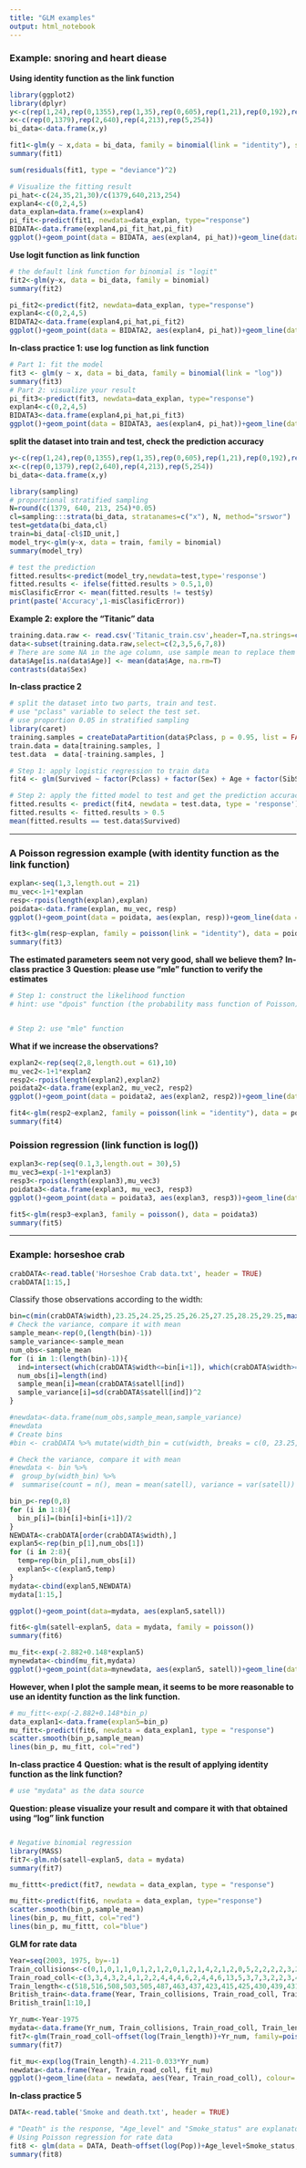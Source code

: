 ```yaml
---
title: "GLM examples"
output: html_notebook
---
```


### Example: snoring and heart diease
**Using identity function as the link function**
```r
library(ggplot2)
library(dplyr)
y<-c(rep(1,24),rep(0,1355),rep(1,35),rep(0,605),rep(1,21),rep(0,192),rep(1,30),rep(0,224))
x<-c(rep(0,1379),rep(2,640),rep(4,213),rep(5,254))
bi_data<-data.frame(x,y)

fit1<-glm(y ~ x,data = bi_data, family = binomial(link = "identity"), start = c(0.1, 0.1))
summary(fit1)
```
```r
sum(residuals(fit1, type = "deviance")^2)
```

```r
# Visualize the fitting result
pi_hat<-c(24,35,21,30)/c(1379,640,213,254)
explan4<-c(0,2,4,5)
data_explan=data.frame(x=explan4)
pi_fit<-predict(fit1, newdata=data_explan, type="response")
BIDATA<-data.frame(explan4,pi_fit_hat,pi_fit)
ggplot()+geom_point(data = BIDATA, aes(explan4, pi_hat))+geom_line(data = BIDATA, aes(explan4, pi_fit), colour='red')
```

**Use logit function as link function**
```r
# the default link function for binomial is "logit"
fit2<-glm(y~x, data = bi_data, family = binomial)
summary(fit2)
```
```r
pi_fit2<-predict(fit2, newdata=data_explan, type="response")
explan4<-c(0,2,4,5)
BIDATA2<-data.frame(explan4,pi_hat,pi_fit2)
ggplot()+geom_point(data = BIDATA2, aes(explan4, pi_hat))+geom_line(data = BIDATA2, aes(explan4, pi_fit2), colour='red')
```

**In-class practice 1: use log function as link function**
```r
# Part 1: fit the model
fit3 <- glm(y ~ x, data = bi_data, family = binomial(link = "log"))
summary(fit3)
# Part 2: visualize your result
pi_fit3<-predict(fit3, newdata=data_explan, type="response")
explan4<-c(0,2,4,5)
BIDATA3<-data.frame(explan4,pi_hat,pi_fit3)
ggplot()+geom_point(data = BIDATA3, aes(explan4, pi_hat))+geom_line(data = BIDATA3, aes(explan4, pi_fit3), colour='red')
```

**split the dataset into train and test, check the prediction accuracy**
```r
y<-c(rep(1,24),rep(0,1355),rep(1,35),rep(0,605),rep(1,21),rep(0,192),rep(1,30),rep(0,224))
x<-c(rep(0,1379),rep(2,640),rep(4,213),rep(5,254))
bi_data<-data.frame(x,y)

library(sampling)
# proportional stratified sampling
N=round(c(1379, 640, 213, 254)*0.05)
cl=sampling:::strata(bi_data, stratanames=c("x"), N, method="srswor")
test=getdata(bi_data,cl)
train=bi_data[-cl$ID_unit,]
model_try<-glm(y~x, data = train, family = binomial)
summary(model_try)
```
```r
# test the prediction
fitted.results<-predict(model_try,newdata=test,type='response')
fitted.results <- ifelse(fitted.results > 0.5,1,0)
misClasificError <- mean(fitted.results != test$y)
print(paste('Accuracy',1-misClasificError))
```


**Example 2: explore the "Titanic" data**
```r
training.data.raw <- read.csv('Titanic_train.csv',header=T,na.strings=c(""))
data<-subset(training.data.raw,select=c(2,3,5,6,7,8))
# There are some NA in the age column, use sample mean to replace them
data$Age[is.na(data$Age)] <- mean(data$Age, na.rm=T)
contrasts(data$Sex)
```

**In-class practice 2**
```r
# split the dataset into two parts, train and test.
# use "pclass" variable to select the test set.
# use proportion 0.05 in stratified sampling
library(caret)
training.samples = createDataPartition(data$Pclass, p = 0.95, list = FALSE)
train.data = data[training.samples, ]
test.data  = data[-training.samples, ]

# Step 1: apply logistic regression to train data
fit4 <- glm(Survived ~ factor(Pclass) + factor(Sex) + Age + factor(SibSp) + factor(Parch), data = train.data, family = binomial)

# Step 2: apply the fitted model to test and get the prediction accuracy
fitted.results <- predict(fit4, newdata = test.data, type = 'response')
fitted.results <- fitted.results > 0.5
mean(fitted.results == test.data$Survived)
```







______________________________________________

### A Poisson regression example (with identity function as the link function)
```r
explan<-seq(1,3,length.out = 21)
mu_vec<-1+1*explan
resp<-rpois(length(explan),explan)
poidata<-data.frame(explan, mu_vec, resp)
ggplot()+geom_point(data = poidata, aes(explan, resp))+geom_line(data = poidata, aes(explan, mu_vec), colour='red')
```

```r
fit3<-glm(resp~explan, family = poisson(link = "identity"), data = poidata, start = c(0,1))
summary(fit3)
```

**The estimated parameters seem not very good, shall we believe them?**
**In-class practice 3**
**Question: please use "mle" function to verify the estimates**
```r
# Step 1: construct the likelihood function
# hint: use "dpois" function (the probability mass function of Poisson)


# Step 2: use "mle" function


```

**What if we increase the observations?**
```r
explan2<-rep(seq(2,8,length.out = 61),10)
mu_vec2<-1+1*explan2
resp2<-rpois(length(explan2),explan2)
poidata2<-data.frame(explan2, mu_vec2, resp2)
ggplot()+geom_point(data = poidata2, aes(explan2, resp2))+geom_line(data = poidata2, aes(explan2, mu_vec2), colour='red')+ylim(0,20)
```

```r
fit4<-glm(resp2~explan2, family = poisson(link = "identity"), data = poidata2, start = c(-1,1))
summary(fit4)
```

### Poission regression (link function is log())
```r
explan3<-rep(seq(0.1,3,length.out = 30),5)
mu_vec3=exp(-1+1*explan3)
resp3<-rpois(length(explan3),mu_vec3)
poidata3<-data.frame(explan3, mu_vec3, resp3)
ggplot()+geom_point(data = poidata3, aes(explan3, resp3))+geom_line(data = poidata3, aes(explan3, mu_vec3), colour='red')+ylim(0,20)
```

```r
fit5<-glm(resp3~explan3, family = poisson(), data = poidata3)
summary(fit5)
```




____________________________________

### Example: horseshoe crab
```r
crabDATA<-read.table('Horseshoe Crab data.txt', header = TRUE)
crabDATA[1:15,]
```

Classify those observations according to the width:
```r
bin=c(min(crabDATA$width),23.25,24.25,25.25,26.25,27.25,28.25,29.25,max(crabDATA$width))
# Check the variance, compare it with mean
sample_mean<-rep(0,(length(bin)-1))
sample_variance<-sample_mean
num_obs<-sample_mean
for (i in 1:(length(bin)-1)){
  ind=intersect(which(crabDATA$width<=bin[i+1]), which(crabDATA$width>=bin[i]))
  num_obs[i]=length(ind)
  sample_mean[i]=mean(crabDATA$satell[ind])
  sample_variance[i]=sd(crabDATA$satell[ind])^2
}

#newdata<-data.frame(num_obs,sample_mean,sample_variance)
#newdata
# Create bins
#bin <- crabDATA %>% mutate(width_bin = cut(width, breaks = c(0, 23.25,24.25,25.25,26.25,27.25,28.25,29.25, 100)))

# Check the variance, compare it with mean
#newdata <- bin %>%
#  group_by(width_bin) %>%
#  summarise(count = n(), mean = mean(satell), variance = var(satell))
```

```r
bin_p<-rep(0,8)
for (i in 1:8){
  bin_p[i]=(bin[i]+bin[i+1])/2
}
NEWDATA<-crabDATA[order(crabDATA$width),]
explan5<-rep(bin_p[1],num_obs[1])
for (i in 2:8){
  temp=rep(bin_p[i],num_obs[i])
  explan5<-c(explan5,temp)
}
mydata<-cbind(explan5,NEWDATA)
mydata[1:15,]
```

```r
ggplot()+geom_point(data=mydata, aes(explan5,satell))
```

```r
fit6<-glm(satell~explan5, data = mydata, family = poisson())
summary(fit6)
```

```r
mu_fit<-exp(-2.882+0.148*explan5)
mynewdata<-cbind(mu_fit,mydata)
ggplot()+geom_point(data=mynewdata, aes(explan5, satell))+geom_line(data = mynewdata, aes(explan5, mu_fit), color="red")
```
**However, when I plot the sample mean, it seems to be more reasonable to use an identity function as the link function.**
```r
# mu_fitt<-exp(-2.882+0.148*bin_p)
data_explan1<-data.frame(explan5=bin_p)
mu_fitt<-predict(fit6, newdata = data_explan1, type = "response")
scatter.smooth(bin_p,sample_mean)
lines(bin_p, mu_fitt, col="red")
```

**In-class practice 4**
**Question: what is the result of applying identity function as the link function? **
```r
# use "mydata" as the data source

```
**Question: please visualize your result and compare it with that obtained using "log" link function** 
```r

```

```r
# Negative binomial regression
library(MASS)
fit7<-glm.nb(satell~explan5, data = mydata)
summary(fit7)
```

```r
mu_fittt<-predict(fit7, newdata = data_explan, type = "response")
```

```r
mu_fitt<-predict(fit6, newdata = data_explan, type="response")
scatter.smooth(bin_p,sample_mean)
lines(bin_p, mu_fitt, col="red")
lines(bin_p, mu_fittt, col="blue")
```

**GLM for rate data**
```r
Year=seq(2003, 1975, by=-1)
Train_collisions<-c(0,1,0,1,1,0,1,2,1,2,0,1,2,1,4,2,1,2,0,5,2,2,2,2,3,2,1,2,5)
Train_road_coll<-c(3,3,4,3,2,4,1,2,2,4,4,4,6,2,4,4,6,13,5,3,7,3,2,2,3,4,8,12,2)
Train_length<-c(518,516,508,503,505,487,463,437,423,415,425,430,439,431,436,443,397,414,418,389,401,372,417,430,426,430,425,426,436)
British_train<-data.frame(Year, Train_collisions, Train_road_coll, Train_length)
British_train[1:10,]
```

```r
Yr_num<-Year-1975
mydata<-data.frame(Yr_num, Train_collisions, Train_road_coll, Train_length)
fit7<-glm(Train_road_coll~offset(log(Train_length))+Yr_num, family=poisson())
summary(fit7)
```
```r
fit_mu<-exp(log(Train_length)-4.211-0.033*Yr_num)
newdata<-data.frame(Year, Train_road_coll, fit_mu)
ggplot()+geom_line(data = newdata, aes(Year, Train_road_coll), colour='blue')+geom_line(data = newdata, aes(Year, fit_mu), colour='red')
```

**In-class practice 5**
```r
DATA<-read.table('Smoke and death.txt', header = TRUE)
```

```r
# "Death" is the response, "Age_level" and "Smoke_status" are explanatoty variables
# Using Poisson regression for rate data
fit8 <- glm(data = DATA, Death~offset(log(Pop))+Age_level+Smoke_status, family = poisson())
summary(fit8)
```
